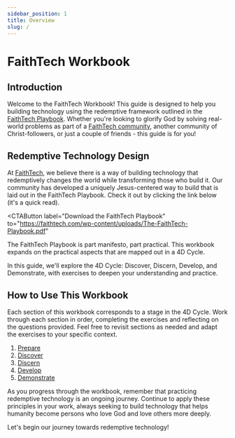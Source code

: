 ```yaml
---
sidebar_position: 1
title: Overview
slug: /
---
```



# FaithTech Workbook

## Introduction

Welcome to the FaithTech Workbook! This guide is designed to help you building technology
using the redemptive framework outlined in the [FaithTech Playbook](https://faithtech.com/wp-content/uploads/The-FaithTech-Playbook.pdf).
Whether you're looking to glorify God by solving real-world problems as part of
a [FaithTech community](https://faithtech.com/communities/), another community of
Christ-followers, or just a couple of friends - this guide is for you!

## Redemptive Technology Design

At [FaithTech](https://faithtech.com/), we believe there is a way of building technology that redemptively changes
the world while transforming those who build it. Our community has developed a uniquely Jesus-centered way to build
that is laid out in the FaithTech Playbook. Check it out by clicking the link below (it's a quick read).

<CTAButton
  label="Download the FaithTech Playbook"
  to="https://faithtech.com/wp-content/uploads/The-FaithTech-Playbook.pdf"
></CTAButton>

The FaithTech Playbook is part manifesto, part practical. This workbook expands on the practical
aspects that are mapped out in a 4D Cycle.

<FourDCycleSvg />

In this guide, we'll explore the 4D Cycle: Discover, Discern, Develop, and Demonstrate, with exercises to deepen
your understanding and practice.

## How to Use This Workbook

Each section of this workbook corresponds to a stage in the 4D Cycle. Work through each section in order, completing the exercises and reflecting on the questions provided. Feel free to revisit sections as needed and adapt the exercises to your specific context.

1. [Prepare](prepare/)
1. [Discover](discover/)
1. [Discern](discern/)
1. [Develop](develop/)
1. [Demonstrate](demonstrate/)

As you progress through the workbook, remember that practicing redemptive technology is an ongoing journey.
Continue to apply these principles in your work, always seeking to build technology that helps humanity
become persons who love God and love others more deeply.

Let's begin our journey towards redemptive technology!
